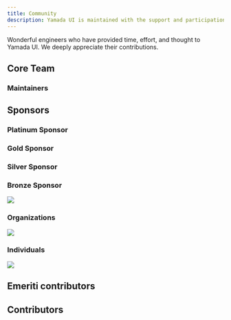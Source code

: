 ```yaml
---
title: Community
description: Yamada UI is maintained with the support and participation of the community, by [Hirotomo Yamada](https://github.com/hirotomoyamada) and [these awesome people](https://github.com/yamada-ui/yamada-ui/graphs/contributors).
---
```


Wonderful engineers who have provided time, effort, and thought to Yamada UI. We deeply appreciate their contributions.

## Core Team

### Maintainers

<Contributors type="maintainers" />

## Sponsors

### Platinum Sponsor

<Sponsors type="platinum" />

### Gold Sponsor

<Sponsors type="gold" />

### Silver Sponsor

<Sponsors type="silver" />

### Bronze Sponsor

<img src="https://opencollective.com/yamada-ui/tiers/bronze-sponsor.svg?avatarHeight=48&button=false" />

### Organizations

<a href="https://opencollective.com/yamada-ui">
  <img src="https://opencollective.com/yamada-ui/organizations.svg?avatarHeight=48&button=false" />
</a>

### Individuals

<a href="https://opencollective.com/yamada-ui">
  <img src="https://opencollective.com/yamada-ui/individuals.svg?avatarHeight=48" />
</a>

## Emeriti contributors

<Contributors type="emeriti" />

## Contributors

<Contributors />
